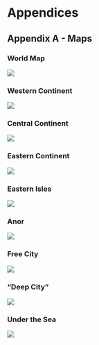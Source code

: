 # Appendices

## Appendix A - Maps {-}

### World Map

![](./images/maps/world_elestra.png)

### Western Continent

![](./images/maps/west_continent.jpg)

### Central Continent

![](./images/maps/central_continent.jpg)

### Eastern Continent

![](./images/maps/east_continent.jpg)

### Eastern Isles

![](./images/maps/east_isles.jpg)

### Anor

![](./images/maps/anor.jpg)

### Free City

![](./images/maps/free_city.jpg)

### "Deep City"

![](./images/maps/deepcity.jpg)

### Under the Sea

![](./images/maps/Underthesea.jpg)